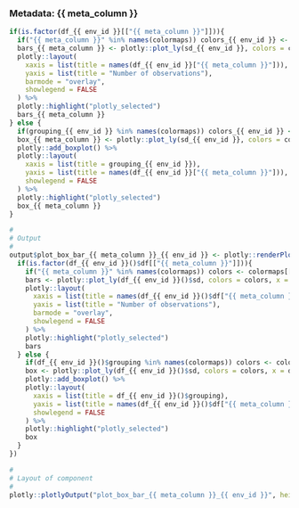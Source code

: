 
### Metadata: {{ meta_column }}

<!-- Component created on {{ date }} -->

```r
if(is.factor(df_{{ env_id }}[["{{ meta_column }}"]])){
  if("{{ meta_column }}" %in% names(colormaps)) colors_{{ env_id }} <- colormaps[["{{ meta_column }}"]] else colors_{{ env_id }} <- "Set1"
  bars_{{ meta_column }} <- plotly::plot_ly(sd_{{ env_id }}, colors = colors_{{ env_id }}, x = df_{{ env_id }}[["{{ meta_column }}"]], color = df_{{ env_id }}[["{{ meta_column }}"]]) %>%
  plotly::layout(
    xaxis = list(title = names(df_{{ env_id }}["{{ meta_column }}"])),
    yaxis = list(title = "Number of observations"),
    barmode = "overlay",
    showlegend = FALSE
  ) %>%
  plotly::highlight("plotly_selected")
  bars_{{ meta_column }}
} else {
  if(grouping_{{ env_id }} %in% names(colormaps)) colors_{{ env_id }} <- colormaps[[grouping_{{ env_id }}]] else colors_{{ env_id }} <- "Set1"
  box_{{ meta_column }} <- plotly::plot_ly(sd_{{ env_id }}, colors = colors_{{ env_id }}, x = df_{{ env_id }}[[grouping_{{ env_id }}]], y = df_{{ env_id }}[["{{ meta_column }}"]], color = df_{{ env_id }}[[grouping_{{ env_id }}]]) %>%
  plotly::add_boxplot() %>%
  plotly::layout(
    xaxis = list(title = grouping_{{ env_id }}),
    yaxis = list(title = names(df_{{ env_id }}["{{ meta_column }}"])),
    showlegend = FALSE
  ) %>%
  plotly::highlight("plotly_selected")
  box_{{ meta_column }}
}
```

```r
#
# Output
#
output$plot_box_bar_{{ meta_column }}_{{ env_id }} <- plotly::renderPlotly({
  if(is.factor(df_{{ env_id }}()$df[["{{ meta_column }}"]])){
    if("{{ meta_column }}" %in% names(colormaps)) colors <- colormaps[["{{ meta_column }}"]] else colors <- "Set1"
    bars <- plotly::plot_ly(df_{{ env_id }}()$sd, colors = colors, x = df_{{ env_id }}()$df[["{{ meta_column }}"]], color = df_{{ env_id }}()$df[["{{ meta_column }}"]]) %>%
    plotly::layout(
      xaxis = list(title = names(df_{{ env_id }}()$df["{{ meta_column }}"])),
      yaxis = list(title = "Number of observations"),
      barmode = "overlay",
      showlegend = FALSE
    ) %>%
    plotly::highlight("plotly_selected")
    bars
  } else {
    if(df_{{ env_id }}()$grouping %in% names(colormaps)) colors <- colormaps[[df_{{ env_id }}()$grouping]] else colors <- "Set1"
    box <- plotly::plot_ly(df_{{ env_id }}()$sd, colors = colors, x = df_{{ env_id }}()$df[[df_{{ env_id }}()$grouping]], y = df_{{ env_id }}()$df[["{{ meta_column }}"]], color = df_{{ env_id }}()$df[[df_{{ env_id }}()$grouping]]) %>%
    plotly::add_boxplot() %>%
    plotly::layout(
      xaxis = list(title = df_{{ env_id }}()$grouping),
      yaxis = list(title = names(df_{{ env_id }}()$df["{{ meta_column }}"])),
      showlegend = FALSE
    ) %>%
    plotly::highlight("plotly_selected")
    box
  }
})

#
# Layout of component
#
plotly::plotlyOutput("plot_box_bar_{{ meta_column }}_{{ env_id }}", height = "100%")
```


